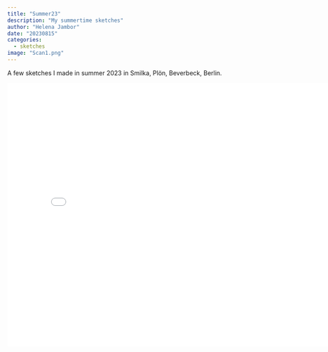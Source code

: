 ```yaml
---
title: "Summer23"
description: "My summertime sketches"
author: "Helena Jambor"
date: "20230815"
categories:
  - sketches
image: "Scan1.png"
---
```

A few sketches I made in summer 2023 in Smilka, Plön, Beverbeck, Berlin.

::: {=html}
<iframe src="slideshow.html" frameborder="0" width="800" height="600">Sketches</iframe>
:::
